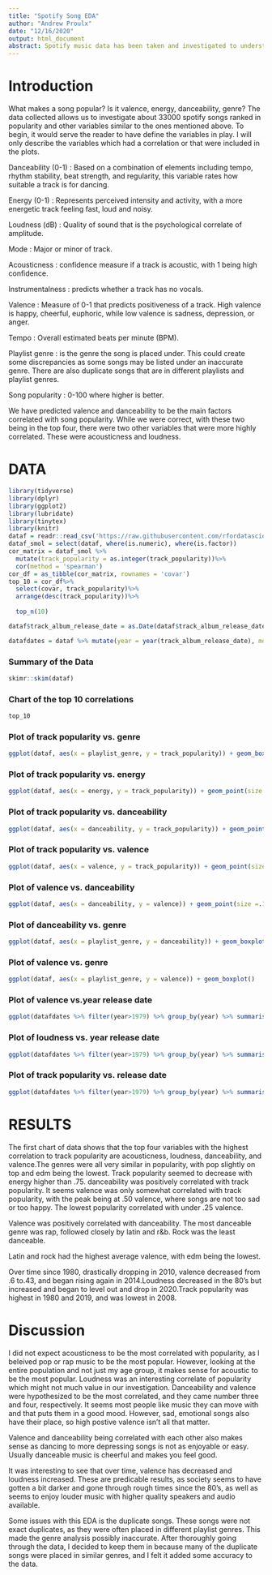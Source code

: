 ```yaml
---
title: "Spotify Song EDA"
author: "Andrew Proulx"
date: "12/16/2020"
output: html_document
abstract: Spotify music data has been taken and investigated to understand the relationship between certain variables.  Track popularity has been found to be most highly correlated with acousticness, loudness, danceability, and valence.  We have also displayed numerous plots regarding relationships between variables such as valence, release date, tempo, energy, danceability, instrumentalness, and genre.
---
```


# **Introduction** #
  What makes a song popular? Is it valence, energy, danceability, genre? The data collected allows us to investigate about 33000 spotify songs ranked in popularity and other variables similar to the ones mentioned above. To begin, it would serve the reader to have define the variables in play.  I will only describe the variables which had a correlation or that were included in the plots.
  
  Danceability (0-1) : Based on a combination of elements including tempo, rhythm stability, beat strength, and regularity, this    variable rates how suitable a track is for dancing.
  
  Energy (0-1) : Represents perceived intensity and activity, with a more energetic track feeling fast, loud and noisy.
  
  Loudness (dB) : Quality of sound that is the psychological correlate of amplitude.
  
  Mode : Major or minor of track.
  
  Acousticness : confidence measure if a track is acoustic, with 1 being high confidence.
  
  Instrumentalness : predicts whether a track has no vocals.
  
  Valence : Measure of 0-1 that predicts positiveness of a track. High valence is happy, cheerful, euphoric, while low valence is   sadness, depression, or anger.
  
  Tempo : Overall estimated beats per minute (BPM).
  
  Playlist genre : is the genre the song is placed under. This could create some discrepancies as some songs may be listed under an inaccurate genre. There are also duplicate songs that are in different playlists and playlist genres.
  
  Song popularity : 0-100 where higher is better.
  
We have predicted valence and danceability to be the main factors correlated with song popularity.  While we were correct, with these two being in the top four, there were two other variables that were more highly correlated. These were acousticness and loudness.
  
# **DATA** #
```r
library(tidyverse)
library(dplyr)
library(ggplot2)
library(lubridate)
library(tinytex)
library(knitr)
dataf = readr::read_csv('https://raw.githubusercontent.com/rfordatascience/tidytuesday/master/data/2020/2020-01-21/spotify_songs.csv')
dataf_smol = select(dataf, where(is.numeric), where(is.factor))
cor_matrix = dataf_smol %>%
  mutate(track_popularity = as.integer(track_popularity))%>%
  cor(method = 'spearman')
cor_df = as_tibble(cor_matrix, rownames = 'covar')
top_10 = cor_df%>%
  select(covar, track_popularity)%>%
  arrange(desc(track_popularity))%>%
  
  top_n(10)

dataf$track_album_release_date = as.Date(dataf$track_album_release_date)

datafdates = dataf %>% mutate(year = year(track_album_release_date), month = month(track_album_release_date), day = day(track_album_release_date))
```

### Summary of the Data
```r
skimr::skim(dataf)
```

### Chart of the top 10 correlations
```r
top_10
```

### Plot of track popularity vs. genre
```r
ggplot(dataf, aes(x = playlist_genre, y = track_popularity)) + geom_boxplot()
```

### Plot of track popularity vs. energy
```r
ggplot(dataf, aes(x = energy, y = track_popularity)) + geom_point(size =.1) + geom_smooth()
```

### Plot of track popularity vs. danceability
```r
ggplot(dataf, aes(x = danceability, y = track_popularity)) + geom_point(size =.1) + geom_smooth()
```

### Plot of track popularity vs. valence
```r
ggplot(dataf, aes(x = valence, y = track_popularity)) + geom_point(size =.1) + geom_smooth()
```

### Plot of valence vs. danceability
```r
ggplot(dataf, aes(x = danceability, y = valence)) + geom_point(size =.1) + geom_smooth()
```

### Plot of danceability vs. genre
```r
ggplot(dataf, aes(x = playlist_genre, y = danceability)) + geom_boxplot()
```

### Plot of valence vs. genre
```r
ggplot(dataf, aes(x = playlist_genre, y = valence)) + geom_boxplot()
```

### Plot of valence vs.year release date
```r
ggplot(datafdates %>% filter(year>1979) %>% group_by(year) %>% summarise(y = mean(valence)), aes(x = year, y = y)) + geom_line() + ylab("valence")
```

### Plot of loudness vs. year release date
```r
ggplot(datafdates %>% filter(year>1979) %>% group_by(year) %>% summarise(y = mean(loudness)), aes(x = year, y = y)) + geom_line() + ylab("loudness")
```

### Plot of track popularity vs. release date
``` r
ggplot(datafdates %>% filter(year>1979) %>% group_by(year) %>% summarise(y = mean(track_popularity)), aes(x = year, y = y)) + geom_line() + ylab("track_pop")
```

# **RESULTS** #
  The first chart of data shows that the top four variables with the highest correlation to track popularity are acousticness, loudness, danceability, and valence.The genres were all very similar in popularity, with pop slightly on top and edm being the lowest.  Track popularity seemed to decrease with energy higher than .75.  danceability was positively correlated with track popularity.  It seems valence was only somewhat correlated with track popularity, with the peak being at .50 valence, where songs are not too sad or too happy.  The lowest popularity correlated with under .25 valence. 
  
  Valence was positively correlated with danceability. The most danceable genre was rap, followed closely by latin and r&b.  Rock was the least danceable.
  
  Latin and rock had the highest average valence, with edm being the lowest.
  
  Over time since 1980, drastically dropping in 2010, valence decreased from .6 to.43, and began rising again in 2014.Loudness decreased in the 80's but increased and began to level out and drop in 2020.Track popularity was highest in 1980 and 2019, and was lowest in 2008.
  
# **Discussion** #
  I did not expect acousticness to be the most correlated with popularity, as I beleived pop or rap music to be the most popular. However, looking at the entire population and not just my age group, it makes sense for acoustic to be the most popular.  Loudness was an interesting correlate of popularity which might not much value in our investigation.  Danceability and valence were hypothesized to be the most correlated, and they came number three and four, respectively.  It seems most people like music they can move with and that puts them in a good mood.  However, sad, emotional songs also have their place, so high postive valence isn't all that matter.  
  
  Valence and danceability being correlated with each other also makes sense as dancing to more depressing songs is not as enjoyable or easy. Usually danceable music is cheerful and makes you feel good.
  
  It was interesting to see that over time, valence has decreased and loudness increased. These are predicable results, as society seems to have gotten a bit darker and gone through rough times since the 80's, as well as seems to enjoy louder music with higher quality speakers and audio available.
  
  Some issues with this EDA is the duplicate songs. These songs were not exact duplicates, as they were often placed in different playlist genres. This made the genre analysis possibly inaccurate. After thoroughly going through the data, I decided to keep them in because many of the duplicate songs were placed in similar genres, and I felt it added some accuracy to the data.